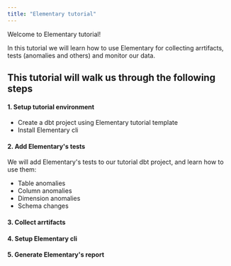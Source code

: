 ```yaml
---
title: "Elementary tutorial"
---
```


Welcome to Elementary tutorial!

In this tutorial we will learn how to use Elementary for collecting arrtifacts, tests (anomalies and others) and monitor our data.

## This tutorial will walk us through the following steps

#### 1. Setup tutorial environment

- Create a dbt project using Elementary tutorial template
- Install Elementary cli

#### 2. Add Elementary's tests

We will add Elementary's tests to our tutorial dbt project, and learn how to use them:

- Table anomalies
- Column anomalies
- Dimension anomalies
- Schema changes

#### 3. Collect arrtifacts

#### 4. Setup Elementary cli

#### 5. Generate Elementary's report
